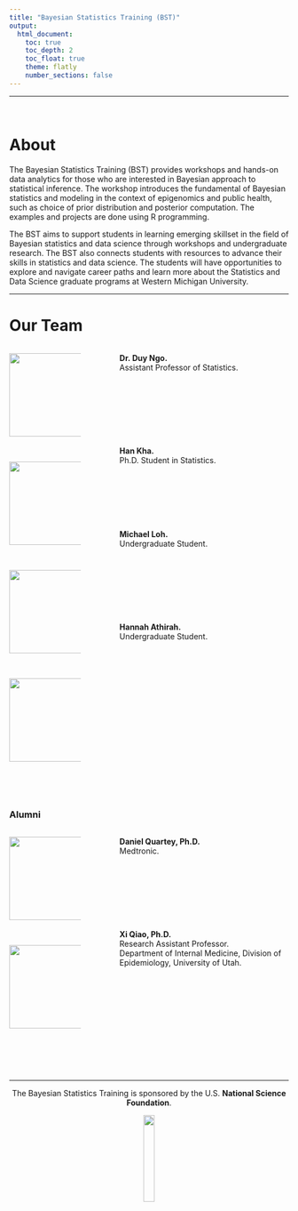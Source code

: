 ```yaml
---
title: "Bayesian Statistics Training (BST)"
output: 
  html_document:
    toc: true
    toc_depth: 2
    toc_float: true
    theme: flatly
    number_sections: false
---
```


***
<br>

# About

The Bayesian Statistics Training (BST) provides workshops and hands-on data analytics for those who are interested in Bayesian approach to statistical inference. The workshop introduces the fundamental of Bayesian statistics and modeling in the context of epigenomics and public health, such as choice of prior distribution and posterior computation. The examples and projects are done using R programming. 

The BST aims to support students in learning emerging skillset in the field of Bayesian statistics and data science through workshops and undergraduate research. The BST also connects students with resources to advance their skills in statistics and data science. The students will have opportunities to explore and navigate career paths and learn more about the Statistics and Data Science graduate programs at Western Michigan University.

---

# Our Team


:::::::::::::: {.columns}
::: {.column width="25%"}

![](pictures/profilePic2.jpg){#id .class width=180 height=150px}

<br>

![](pictures/members/Han.png){#id .class width=180 height=150px}

<!--
<br>

![](pictures/members/Geraldine.jpg){#id .class width=180 height=150px}

<br>

![](pictures/members/Senuri.jpg){#id .class width=180 height=150px}
-->

<br>

![](pictures/members/Michael.jpg){#id .class width=180 height=150px}

<br>

![](pictures/members/hannah.png){#id .class width=180 height=150px}

:::
::: {.column width="5%"}


:::
::: {.column width="60%"}

<b>Dr. Duy Ngo. </b> <br>
Assistant Professor of Statistics.

<br><br><br><br><br><br><br>
<b>Han Kha. </b> <br>
Ph.D. Student in Statistics.

<!--
<br><br><br><br><br><br>
<b>Geraldine Laydia. </b> <br>
Ph.D. Student in Statistics.


<br><br><br><br><br><br><br>
<b>Senuri Rose Niseka Gunaratne. </b> <br>
Ph.D. Student in Statistics.

-->

<br><br><br><br><br><br>
<b> Michael Loh. </b> <br>
Undergraduate Student.


<br><br><br><br><br><br><br>
<b> Hannah Athirah. </b> <br>
Undergraduate Student.

:::
::::::::::::::

<br><br>

### Alumni

:::::::::::::: {.columns}
::: {.column width="25%"}

![](pictures/members/daniel.jpeg){#id .class width=180 height=150px}

<br>

![](pictures/members/Xi.jpeg){#id .class width=180 height=150px}

:::
::: {.column width="5%"}


:::
::: {.column width="60%"}

<b>Daniel Quartey, Ph.D. </b> <br>
Medtronic.

<br><br><br><br><br><br><br>
<b>Xi Qiao, Ph.D. </b> <br>
Research Assistant Professor.  </b> <br>
Department of Internal Medicine, Division of Epidemiology, University of Utah.

:::
::::::::::::::




<br><br><br>

---

<p style="text-align: center;"> The Bayesian Statistics Training is sponsored by the U.S. <b> National Science Foundation</b>. </p>

<div style="text-align: center;">
  <img src='pictures/nsflogo.jpg'
    width=20% />  
</div>






